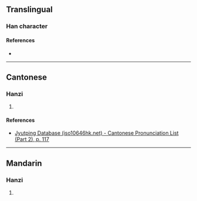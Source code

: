 {{character info/new}}
==Translingual==

===Han character===
{{Han char|rn=64|rad=手|as=11|sn=14|four=53061|canj=QJOA|ids=⿰扌宿}}

====References====
* {{Han ref|kx=0449.130|dkj=12562|dj=0799.370|hdz=31950.010|uh=644D|ud=25677|bh=E1DA|bd=57818}}

----

==Cantonese==

===Hanzi===
{{yue-hanzi|jyut=[[suk1]]|y=suk1}}

# {{defn|lang=yue|sort=手11}}

====References====
* [http://www.iso10646hk.net/jp/document/download.jsp Jyutping Database (iso10646hk.net) - Cantonese Pronunciation List (Part 2), p. 117]

----

==Mandarin==

===Hanzi===
{{cmn-hanzi|pin=[[suō]] ([[suo1]])|wg=so<sup>1</sup>}}

# {{defn|lang=cmn|sort=手11}}
